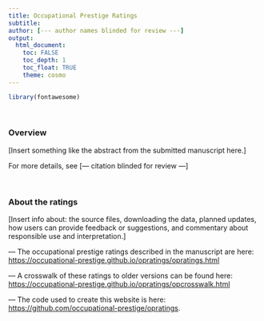 ```yaml
---
title: Occupational Prestige Ratings
subtitle: 
author: [--- author names blinded for review ---]
output: 
  html_document:
    toc: FALSE
    toc_depth: 1
    toc_float: TRUE
    theme: cosmo
---
```


```r
library(fontawesome)
```

<br>

### Overview

[Insert something like the abstract from the submitted manuscript here.]

For more details, see [--- citation blinded for review ---]
<!-- 
<font size="2">Hughes, B. T., Srivastava, S., Leszko, M., & Condon, D. M. (under review). Occupational Prestige: The Psychosocial Indicator of Socioeconomic Status. *Journal TBD*.</font>
-->

<br>

### About the ratings

[Insert info about: the source files, downloading the data, planned updates, how users can provide feedback or suggestions, and commentary about responsible use and interpretation.]

--- The occupational prestige ratings described in the manuscript are here:
[https://occupational-prestige.github.io/opratings/opratings.html](https://occupational-prestige.github.io/opratings/opratings.html)

--- A crosswalk of these ratings to older versions can be found here:
[https://occupational-prestige.github.io/opratings/opcrosswalk.html](https://occupational-prestige.github.io/opratings/opcrosswalk.html)

--- The code used to create this website is here: [https://github.com/occupational-prestige/opratings](https://github.com/pie-lab/opratings).
